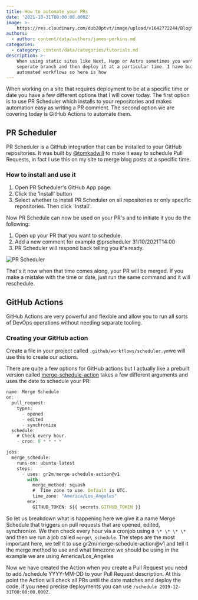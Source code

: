 ```yaml
---
title: How to automate your PRs
date: '2021-10-31T00:00:00.000Z'
image: >-
    https://res.cloudinary.com/dub20ptvt/image/upload/v1642772244/Blog%20Posts/gco6j1r1t1jqeuakq1o5.webp
authors:
  - author: content/data/authors/james-perkins.md
categories:
  - category: content/data/categories/tutorials.md
description: >-
    When using static sites like Next, Hugo or Astro sometimes you want to use a
    seperate branch and then deploy it at a particular time. I have built a few
    automated workflows so here is how
---
```


When working on a site that requires deployment to be at a specific time or date you have a few different options that I will cover today. The first option is to use PR Scheduler which installs to your repositories and makes automation easy as writing a PR comment. The second option we are covering today is GitHub Actions to automate them.

<youtube url="https://www.youtube.com/watch?v=HpYq6xWLAo4" />

## PR Scheduler

PR Scheduler is a GitHub integration that can be installed to your GitHub repositories. It was built by [@tomkadwill](https://twitter.com/TomKadwill) to make it easy to schedule Pull Requests, in fact I use this on my site to merge blog posts at a specific time.

### How to install and use it

1.  Open PR Scheduler's GitHub App page.
2.  Click the 'Install' button
3.  Select whether to install PR Scheduler on all repositories or only specific repositories. Then click 'Install'.

Now PR Schedule can now be used on your PR's and to initiate it you do the following:

1.  Open up your PR that you want to schedule.
2.  Add a new comment for example @prscheduler 31/10/2021T14:00
3.  PR Scheduler will respond back telling you it's ready.

![PR Scheduler](https://res.cloudinary.com/dub20ptvt/image/upload/v1635613787/PR_Scheduled_cvxyim.png)

That's it now when that time comes along, your PR will be merged. If you make a mistake with the time or date, just run the same command and it will reschedule.

## GitHub Actions

GitHub Actions are very powerful and flexible and allow you to run all sorts of DevOps operations without needing separate tooling.

### Creating your GitHub action

Create a file in your project called `.github/workflows/scheduler.ym`we will use this to create our actions.

There are quite a few options for GitHub actions but I actually like a prebuilt version called [merge-schedule-action](https://github.com/gr2m/merge-schedule-action) takes a few different arguments and uses the date to schedule your PR:

```javascript
name: Merge Schedule
on:
  pull_request:
    types:
      - opened
      - edited
      - synchronize
  schedule:
    # Check every hour.
    - cron: 0 * * * *

jobs:
  merge_schedule:
    runs-on: ubuntu-latest
    steps:
      - uses: gr2m/merge-schedule-action@v1
        with:
          merge_method: squash
          #  Time zone to use. Default is UTC.
          time_zone: "America/Los_Angeles"
        env:
          GITHUB_TOKEN: ${{ secrets.GITHUB_TOKEN }}
```

So let us breakdown what is happening here we give it a name Merge Schedule that triggers on pull requests that are opened, edited, synchronize. We then check every hour via a cronjob using `0 \* \* \* \*` and then we run a job called `merge\_schedule`. The steps are the most important here, we tell it to use gr2m/merge-schedule-action@v1 and tell it the merge method to use and what timezone we should be using in the example we are using America/Los_Angeles

Now we have created the Action when you create a Pull Request you need to add /schedule YYYY-MM-DD to your Pull Request description. At this point the Action will check all PRs until the date matches and deploy the code, if you need precise deployments you can use `/schedule 2019-12-31T00:00:00.000Z.`
